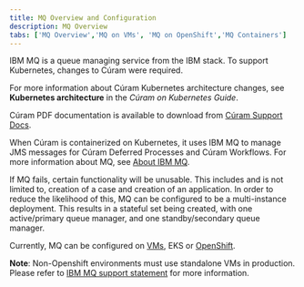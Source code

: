 ```yaml
---
title: MQ Overview and Configuration
description: MQ Overview
tabs: ['MQ Overview','MQ on VMs', 'MQ on OpenShift','MQ Containers']
---
```


IBM MQ is a queue managing service from the IBM stack. To support Kubernetes, changes to Cúram were required.

For more information about Cúram Kubernetes architecture changes, see **Kubernetes architecture** in the *Cúram on Kubernetes Guide*.

<InlineNotification>

Cúram PDF documentation is available to download from [Cúram Support Docs](https://curam-spm-devops.github.io/wh-support-docs/spm/pdf-documentation/).

</InlineNotification>

When Cúram is containerized on Kubernetes, it uses IBM MQ to manage JMS messages for Cúram Deferred Processes and Cúram Workflows. For more information about MQ, see [About IBM MQ](https://www.ibm.com/docs/en/ibm-mq/9.1?topic=mq-about).

If MQ fails, certain functionality will be unusable. This includes and is not limited to, creation of a case and creation of an application. In order to reduce the likelihood
of this, MQ can be configured to be a multi-instance deployment. This results in a stateful set being created, with one active/primary queue manager, and one standby/secondary queue manager.

Currently, MQ can be configured on [VMs](/prereq/mq/mq-on-vms), EKS or [OpenShift](/prereq/mq/mq-on-openshift).

<InlineNotification>

**Note**: Non-Openshift environments must use standalone VMs in production. Please refer to [IBM MQ support statement](https://www.ibm.com/docs/en/ibm-mq/9.3?topic=integration-planning-mq-in-containers) for more information.

</InlineNotification>
